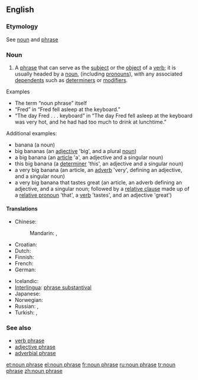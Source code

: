 {{wikipedia}}
==English==

===Etymology===
See [[noun]] and [[phrase]]

===Noun===
{{en-noun|sg=[[noun]] [[phrase]]}}

# {{grammar}} A [[phrase]] that can serve as the [[subject]] or the [[object]] of a [[verb]]; it is usually headed by a [[noun]], (including [[pronoun]]s), with any associated [[dependent]]s such as [[determiner]]s or [[modifier]]s.

;Examples
* The term “noun phrase” itself
* “Fred” in “Fred fell asleep at the keyboard.”
* “The day Fred . . . keyboard” in “The day Fred fell asleep at the keyboard was very hot, and he had had too much to drink at lunchtime.”

;Additional examples:
* banana (a noun)
* big bananas (an [[adjective]] 'big', and a plural [[noun]])
* a big banana (an [[article]] 'a', an adjective and a singular noun)
* this big banana (a [[determiner]] 'this', an adjective and a singular noun)
* a very big banana (an article, an [[adverb]] 'very', defining an adjective, and a singular noun)
* a very big banana that tastes great (an article, an adverb defining an adjective, and a singular noun; followed by a [[relative clause]] made up of a [[relative pronoun]] 'that', a [[verb]] 'tastes', and an adjective 'great')

====Translations====
{{trans-top|phrase that can serve as the subject or the object of a verb}}
* Chinese:
*: Mandarin: {{t|zh|名詞短語|sc=Hani}}, {{t|zh|名词短语|tr=míngcí duǎnyǔ|sc=Hani}}
* Croatian: {{t-|hr|imenička fraza}}
* Dutch: {{t|nl|nominale constituent|m}}
* Finnish: {{t|fi|nominilauseke}}
* French: {{t+|fr|locution nominale|f}}
* German: {{t+|de|Nominalphrase|f}}
{{trans-mid}}
* Icelandic: {{t-|is|nafnliður|m}}
* [[Interlingua]]: [[phrase substantival]]
* Japanese: {{t|ja|名詞句|tr=めいしく, meishiku|sc=Jpan}}
* Norwegian: {{t|no|substantivfrase}}
* Russian: {{t|ru|именное словосочетание|n|tr=imennóje slovosočetánije|sc=Cyrl}}, {{t|ru|субстантивное словосочетание|n|tr=substantívnoje slovosočetánije|sc=Cyrl}}
* Turkish: {{t|tr|ad tamlaması}}, {{t|tr|isim tamlaması}}
{{trans-bottom}}

===See also===
* [[verb phrase]]
* [[adjective phrase]]
* [[adverbial phrase]]

[[et:noun phrase]]
[[el:noun phrase]]
[[fr:noun phrase]]
[[ru:noun phrase]]
[[tr:noun phrase]]
[[zh:noun phrase]]